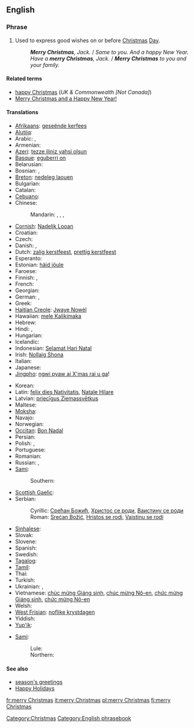 ==English==

===Phrase===
{{infl|en|phrase|head=[[merry]] [[Christmas]]}}

# Used to express good wishes on or before [[Christmas]] [[Christmas Day|Day]].
#: '''''Merry Christmas''', Jack.'' / ''Same to you. And a happy New Year.''
#: ''Have a '''merry Christmas''', Jack.'' / '''''Merry Christmas''' to you and your family.''

====Related terms====
* [[happy Christmas]] (''UK & Commonwealth [Not Canada]'')
* [[Merry Christmas and a Happy New Year!]]

====Translations====
{{trans-top|good wishes at Christmas time}}
* [[Afrikaans]]: [[geseënde kerfees]]
* [[Alutiiq]]: {{tø|ems|Nunaniqsaakici Aʀusistuami}}
* Arabic: {{t|ar|عيد ميلاد مجيد|tr=3iid miilaad majiid}},  {{t|ar|ميلاد مجيد|tr=miilaad majiid}}
* Armenian: {{t-|hy|շնորհավոր Սուրբ Ծնունդ|tr=šnorhavor Surb Çnund}}
* [[Azeri]]: [[tezze iliniz yahsi olsun]]
* [[Basque]]: [[eguberri on]]
* Belarusian: {{t|be|З Калядамі|tr=Z Kaljadámi|xs=Belarusian}}
* Bosnian: {{t-|bs|Sretan Božić}}, {{t-|bs|Srećan Božić}}
* [[Breton]]: [[nedeleg laouen]]
* Bulgarian: {{t|bg|Весела Коледа|tr=Vesela Koleda}}
* Catalan: {{t|ca|bon Nadal}}
* [[Cebuano]]: {{tø|ceb|malipayong pasko}}
* Chinese:
*: Mandarin: {{t-|cmn|聖誕快樂|sc=Hani}},  {{t|cmn| 圣诞快乐|tr=Shèngdàn kuàilè|sc=Hani}},  {{t|cmn|聖誕節快樂|sc=Hani}},  {{t|cmn|圣诞节快乐|tr=Shèngdànjié kuàilè|sc=Hani}}
* [[Cornish]]: [[Nadelik Looan]]
* Croatian: {{t-|hr|Sretan Božić}}
* Czech: {{t-|cs|Veselé Vánoce}}
* Danish: {{t-|da|glædelig jul}}, {{t+|da|god jul}}
* Dutch: [[zalig kerstfeest]], [[prettig kerstfeest]]
* Esperanto: {{t|eo|ĝojan Kristnaskon|xs=Esperanto}}
* Estonian: [[häid jõule]]
* Faroese: {{t|fo|gleðilig jól|xs=Faroese}}
* Finnish: {{t-|fi|hyvää joulua}}, {{t-|fi|hauskaa joulua}}
* French: {{t+|fr|joyeux Noël}}
* Georgian: {{t|ka|შობას გილოცავთ|tr=šobas giloc'avt'|sc=Geor|xs=Georgian}}
* German: {{t+|de|frohe Weihnachten}}, {{t|de|fröhliche Weihnachten}}
* Greek: {{t-|el|Καλά Χριστούγεννα|tr=Kalá Christoúgenna}}
* [[Haitian Creole]]: [[Jwaye Nowèl]]
* Hawaiian: [[mele Kalikimaka]]
* Hebrew: {{t|he|חג מולד שמח|tr=khag molad sameakh}}
* Hindi: {{t|hi|शुभ बड़ा दिन|tr=šubh ba.dā din|xs=Hindi}},  {{t|hi|शुभ क्रिस्मस|tr=šubh krismas|xs=Hindi}}
* Hungarian: {{t+|hu|boldog karácsonyt}}
* Icelandic: {{t+|is|gleðileg jól}}
* Indonesian: [[Selamat Hari Natal]]
* Irish: [[Nollaig Shona]]
* Italian: {{t-|it|buon Natale}}
* Japanese: {{t+|ja|メリークリスマス|tr=Meri Kurisumasu}}
* [[Jingpho]]: [[ngwi pyaw ai X'mas rai u ga]]!
{{trans-mid}}
* Korean: {{t|ko|메리 크리스마스|tr=Meri Keuriseumaseu|sc=Hang}}
* Latin: [[felix dies Nativitatis]], [[Natale Hilare]]
* Latvian: [[priecīgus Ziemassvētkus]]
* Maltese: {{t-|mt|il-Milied it-Tajjeb|xs=Maltese}}
* [[Moksha]]: {{tø|mdf|Роштува мархта}}
* Navajo: {{tø|nv|Yáʼátʼééh Késhmish}}
* Norwegian: {{t+|no|god jul}}
* [[Occitan]]: [[Bon Nadal]]
* Persian: {{t|fa|میلاد مسیح مبارک باد|xs=Persian}}
* Polish: {{t|pl|Wesołych Świąt}},  {{t|pl|Wesołych Świąt Bożego Narodzenia}}
* Portuguese: {{t+|pt|Feliz Natal}}
* Romanian: {{t|ro|Crăciun fericit}}
* Russian: {{t-|ru|с Рождеством|tr=s Roždestvóm}}, {{t-|ru|с Рождеством Христовым|tr=s Roždestvóm Xristóvym}}
* [[Sami]]:
*: Southern: {{tø|sma|buerie jåvle|xs=Southern Sami}}
* [[Scottish Gaelic]]: {{t|gd|Nollaig Chridheil|xs=Scottish Gaelic}}
* Serbian:
*: Cyrillic: [[Срећан Божић#Serbian|Срећан Божић]], [[Христос се роди#Serbian|Христос се роди]], [[Ваистину се роди#Serbian|Ваистину се роди]]
*: Roman: [[Srećan Božić#Serbian|Srećan Božić]], [[Hristos se rodi#Serbian|Hristos se rodi]], [[Vaistinu se rodi#Serbian|Vaistinu se rodi]]
* [[Sinhalese]]: {{t|si|සුභ නත්තලක්|tr=subha natthalak|sc=Sinh|xs=Sinhalese}}
* Slovak: {{t|sk|Veselé Vianoce}}
* Slovene: {{t|sl|Vesel božič}}
* Spanish: {{t+|es|feliz Navidad}}
* Swedish: {{t+|sv|god jul}}
* [[Tagalog]]: {{t|tl|maligayang pasko|xs=Tagalog}}
* [[Tamil]]: {{t-|ta|கிறிஸ்துமஸ் நல்வாழ்த்துக்கள்|xs=Tamil}}
* Thai: {{t-|th|สุขสันต์วันคริสต์มาส|tr=sòoksăn wan krítmâat}}
* Turkish: {{t|tr|mutlu Noeller}}
* Ukrainian: {{t|uk|З Різдвом|tr=Z Rizdvom|xs=Ukrainian}},  {{t|uk|З Різдвом Христовим|tr=Z Rizdvom Xrystóvym|xs=Ukrainian}}
* Vietnamese: [[chúc mừng Giáng sinh]], [[chúc mừng Nô-en]], [[chức mừng Giáng sinh]], [[chức mừng Nô-en]]
* Welsh: {{t-|cy|Nadolig Llawen|xs=Welsh}}
* [[West Frisian]]: [[noflike krystdagen]]
* Yiddish: {{t|yi|פֿרײלעכע ניטל|tr=freylekhe nitl|sc=yi-Hebr|xs=Yiddish}}
* [[Yup'ik]]: {{tø|esu|Alussistuaqegtaarmek piamken}}
{{trans-bottom}}

{{checktrans-top}}
* [[Sami]]:
*: Lule: {{tø|smj|buorre javla}}
*: Northern: {{tø|se|buorre juovla}}
{{trans-mid}}
{{trans-bottom}}

====See also====
* [[season's greetings]]
* [[Happy Holidays]]

[[Category:Christmas]]
[[Category:English phrasebook]]

[[fr:merry Christmas]]
[[it:merry Christmas]]
[[pl:merry Christmas]]
[[fi:merry Christmas]]